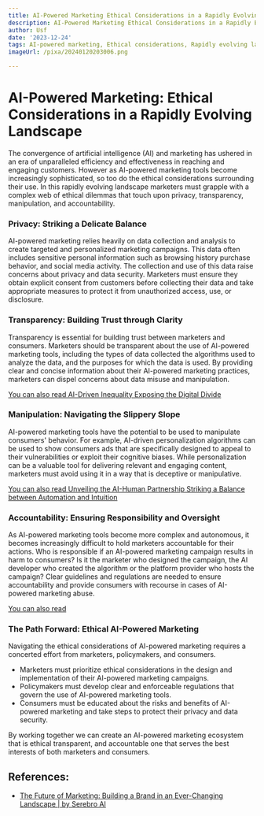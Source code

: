 ```yaml
---
title: AI-Powered Marketing Ethical Considerations in a Rapidly Evolving Landscape
description: AI-Powered Marketing Ethical Considerations in a Rapidly Evolving Landscape
author: Usf
date: '2023-12-24'
tags: AI-powered marketing, Ethical considerations, Rapidly evolving landscape
imageUrl: /pixa/20240120203006.png

---
```

# AI-Powered Marketing: Ethical Considerations in a Rapidly Evolving Landscape

The convergence of  artificial intelligence (AI) and marketing has ushered in an era of unparalleled efficiency and effectiveness in reaching and engaging customers. However as AI-powered marketing tools become increasingly sophisticated, so too  do the ethical considerations surrounding their use. In this rapidly evolving landscape marketers must grapple with a complex web of ethical dilemmas that touch upon privacy, transparency, manipulation, and accountability.

### Privacy: Striking  a Delicate Balance

AI-powered marketing relies heavily on data collection and analysis to create targeted and personalized marketing campaigns.  This data often includes sensitive  personal information such  as browsing history purchase behavior, and social media activity. The collection and use of this data raise concerns about privacy and data security. Marketers must ensure they obtain  explicit consent from customers before collecting their data and take appropriate measures to protect it from unauthorized access, use, or disclosure.

### Transparency: Building  Trust through Clarity

Transparency is essential for building trust between marketers and consumers. Marketers should be transparent about the use of  AI-powered marketing tools, including the types of  data  collected the algorithms used to analyze the data, and the  purposes for which the data  is used. By providing clear and concise information about their AI-powered marketing practices, marketers can dispel concerns about data misuse and manipulation.

[You can also  read AI-Driven Inequality Exposing the Digital Divide](AI-Driven%20Inequality%20Exposing%20the%20Digital%20Divide)


### Manipulation: Navigating the Slippery  Slope

AI-powered  marketing tools have the  potential to be used to manipulate consumers' behavior. For example, AI-driven personalization  algorithms can be used to show consumers ads that are specifically designed to appeal to their vulnerabilities or exploit their cognitive biases.  While personalization  can be a valuable tool for delivering  relevant and  engaging  content, marketers must avoid using it in a way that is deceptive or manipulative.

[You can also read Unveiling the AI-Human Partnership Striking a Balance between Automation  and Intuition](Unveiling%20the%20AI-Human%20Partnership%20Striking%20a%20Balance%20between%20Automation%20and%20Intuition)


### Accountability: Ensuring  Responsibility and Oversight

As AI-powered marketing tools become more complex and autonomous, it becomes increasingly difficult to hold  marketers accountable for their actions. Who is responsible if an AI-powered  marketing campaign results in harm to consumers? Is it  the marketer who  designed the campaign, the AI developer who created the  algorithm  or the  platform provider who hosts the campaign? Clear guidelines  and regulations are needed to ensure accountability and  provide consumers with recourse in cases of  AI-powered marketing  abuse.

[You can also read  ]()


### The Path Forward:  Ethical AI-Powered  Marketing

Navigating the ethical considerations of AI-powered  marketing requires a concerted effort from marketers, policymakers, and consumers.

* Marketers must prioritize ethical  considerations  in the design and  implementation of  their AI-powered marketing campaigns.
* Policymakers must develop clear and enforceable regulations that  govern the  use of AI-powered marketing tools.
* Consumers must be educated about the risks  and benefits of AI-powered marketing and take  steps to protect their privacy and data security.

By working together we can create an AI-powered  marketing ecosystem that is ethical transparent, and accountable one that serves the best interests of both marketers and consumers.

## References:
- [The Future of Marketing: Building a Brand in an Ever-Changing Landscape | by Serebro AI](https://medium.com/@serebroai/the-future-of-marketing-building-a-brand-in-an-ever-changing-landscape-a07cf8f48ed4)
